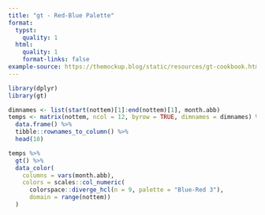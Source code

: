 ```yaml
---
title: "gt - Red-Blue Palette"
format:
  typst:
    quality: 1
  html:
    quality: 1
    format-links: false
example-source: https://themockup.blog/static/resources/gt-cookbook.html#red-blue-palette
---
```


```r
library(dplyr)
library(gt)

dimnames <- list(start(nottem)[1]:end(nottem)[1], month.abb)
temps <- matrix(nottem, ncol = 12, byrow = TRUE, dimnames = dimnames) %>%
  data.frame() %>%
  tibble::rownames_to_column() %>%
  head(10)

temps %>%
  gt() %>%
  data_color(
    columns = vars(month.abb),
    colors = scales::col_numeric(
      colorspace::diverge_hcl(n = 9, palette = "Blue-Red 3"),
      domain = range(nottem))
  )
```